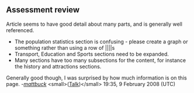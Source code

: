 <article id="15673773" title=Talk:Knighton, Powys/Comments>
	<talkpage id="15673773" title="Talk:Knighton, Powys/Comments">
==Assessment review==
Article seems to have good detail about many parts, and is generally well referenced. 

* The population statistics section is confusing - please create a graph or something rather than using a row of ||||s
* Transport, Education and Sports sections need to be expanded.
* Many sections have too many subsections for the content, for instance the history and attractions sections.

Generally good though, I was surprised by how much information is on this page. -''[[User:Mattbuck|mattbuck]]'' &lt;small&gt;([[User talk:Mattbuck|Talk]])&lt;/small&gt; 19:35, 9 February 2008 (UTC)
	</talkpage>
</article>
